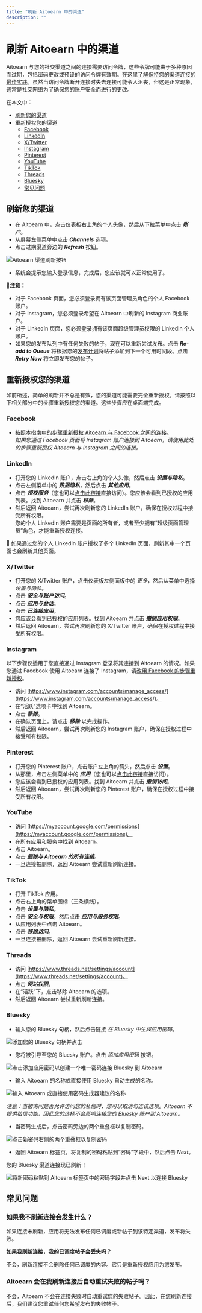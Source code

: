 ```yaml
---
title: "刷新 Aitoearn 中的渠道"
description: ""
---
```


# 刷新 Aitoearn 中的渠道

Aitoearn 与您的社交渠道之间的连接需要访问令牌，这些令牌可能由于多种原因而过期，包括密码更改或预设的访问令牌有效期。[在这里了解保持您的渠道连接的最佳实践](https://aitoearn.helpscoutdocs.com/article/552-best-practices-for-keeping-your-social-channels-connected)。虽然当访问令牌断开连接时失去连接可能令人沮丧，但这是正常现象，通常是社交网络为了确保您的账户安全而进行的更改。

在本文中：
- [刷新您的渠道](#01EKFC0J1Z3NGE7N2J2W65G675)
- [重新授权您的渠道](#h_1aeb1368-aa97-4a89-b7e8-d63c4697de3a)
  - [Facebook](#01EKFC0J1Z6M171YBYQ9ABTX8M)
  - [LinkedIn](#01EKFC0J20WRGNC1VFB7SRW7XY)
  - [X/Twitter](#01EMRS781W0VGG6FAEHE5BZJGF)
  - [Instagram](#Instagram-CGYhk)
  - [Pinterest](#01EKFC0J20M17H1FCX9CACJ6R2)
  - [YouTube](#h_01HBVAR13F7MJX0AMV6KZQ1B81)
  - [TikTok](#TikTok-_DC1J)
  - [Threads](#Threads-VVL0A)
  - [Bluesky](#Bluesky-6mNoP)
  - [常见问题](#FAQ-Q3JHi)

## 刷新您的渠道

- 在 Aitoearn 中，点击仪表板右上角的个人头像，然后从下拉菜单中点击 ***账户***。
- 从屏幕左侧菜单中点击 ***Channels*** 选项。
- 点击过期渠道旁边的 ***Refresh*** 按钮。

![Aitoearn 渠道刷新按钮](//d33v4339jhl8k0.cloudfront.net/docs/assets/64cb6cf86d4a3e191f237e66/images/67e2d09ab7192d0878b8dd33/file-DFAQvyr1T5.jpg)

- 系统会提示您输入登录信息，完成后，您应该就可以正常使用了。

📝**注意：**
- 对于 Facebook 页面，您必须登录拥有该页面管理员角色的个人 Facebook 账户。
- 对于 Instagram，您必须登录希望在 Aitoearn 中刷新的 Instagram 商业账户。
- 对于 LinkedIn 页面，您必须登录拥有该页面超级管理员权限的 LinkedIn 个人账户。
- 如果您的发布队列中有任何失败的帖子，现在可以重新尝试发布。点击 ***Re-add to Queue*** 将根据您的[发布计划](https://aitoearn.helpscoutdocs.com/article/514-setting-up-your-timezones-and-posting-schedules)将帖子添加到下一个可用时间段。点击 ***Retry Now*** 将立即发布您的帖子。

## 重新授权您的渠道

如前所述，简单的刷新并不总是有效，您的渠道可能需要完全重新授权。请按照以下相关部分中的步骤重新授权您的渠道。这些步骤应在桌面端完成。

### Facebook

- [按照本指南中的步骤重新授权 Aitoearn 与 Facebook 之间的连接](https://support.aitoearn.com//support.aitoearn.com/article/872-facebook-troubleshooting-guide#reauthorizing-the-connection-between-facebook-and-aitoearn--tiX4P)。  
*如果您通过 Facebook 页面将 Instagram 账户连接到 Aitoearn，请使用此处的步骤重新授权 Aitoearn 与 Instagram 之间的连接。*

### LinkedIn

- 打开您的 LinkedIn 账户，点击右上角的个人头像，然后点击 ***设置与隐私***。
- 点击左侧菜单中的 ***数据隐私***，然后点击 ***其他应用***。
- 点击 ***授权服务***（您也可以[点击此链接](https://www.linkedin.com/psettings/permitted-services)直接访问）。您应该会看到已授权的应用列表。找到 Aitoearn 并点击 ***移除***。
- 然后返回 Aitoearn，尝试再次刷新您的 LinkedIn 账户，确保在授权过程中接受所有权限。  
您的个人 LinkedIn 账户需要是页面的所有者，或者至少拥有“超级页面管理员”角色，才能重新授权连接。

📝 如果通过您的个人 LinkedIn 账户授权了多个 LinkedIn 页面，刷新其中一个页面也会刷新其他页面。

### X/Twitter

- 打开您的 X/Twitter 账户，点击仪表板左侧面板中的 *更多*，然后从菜单中选择 *设置与隐私*。
- 点击 ***安全与账户访问***。
- 点击 ***应用与会话***。
- 点击 ***已连接应用***。
- 您应该会看到已授权的应用列表。找到 Aitoearn 并点击 ***撤销应用权限***。
- 然后返回 Aitoearn，尝试再次刷新您的 X/Twitter 账户，确保在授权过程中接受所有权限。

### Instagram

以下步骤仅适用于您直接通过 Instagram 登录将其连接到 Aitoearn 的情况。如果您通过 Facebook 使用 Aitoearn 连接了 Instagram，请[改用 Facebook 的步骤重新授权](#01EKFC0J1Z6M171YBYQ9ABTX8M)。

- 访问 [https://www.instagram.com/accounts/manage_access/](https://www.instagram.com/accounts/manage_access/)。
- 在“活跃”选项卡中找到 Aitoearn。
- 点击 ***移除***。
- 在确认页面上，请点击 ***移除*** 以完成操作。
- 然后返回 Aitoearn，尝试再次刷新您的 Instagram 账户，确保在授权过程中接受所有权限。

### Pinterest

- 打开您的 Pinterest 账户，点击账户左上角的箭头，然后点击 ***设置***。
- 从那里，点击左侧菜单中的 ***应用***（您也可以[点击此链接](https://www.pinterest.com/settings/apps)直接访问）。
- 您应该会看到已授权的应用列表。找到 Aitoearn 并点击 ***撤销访问***。
- 然后返回 Aitoearn，尝试再次刷新您的 Pinterest 账户，确保在授权过程中接受所有权限。

### YouTube

- 访问 [https://myaccount.google.com/permissions](https://myaccount.google.com/permissions)。
- 在所有应用和服务中找到 Aitoearn。
- 点击 Aitoearn。
- 点击 ***删除与 Aitoearn 的所有连接***。
- 一旦连接被删除，返回 Aitoearn 尝试重新刷新连接。

### TikTok

- 打开 TikTok 应用。
- 点击右上角的菜单图标（三条横线）。
- 点击 ***设置与隐私***。
- 点击 ***安全与权限***，然后点击 ***应用与服务权限***。
- 从应用列表中点击 Aitoearn。
- 点击 ***移除访问***。
- 一旦连接被删除，返回 Aitoearn 尝试重新刷新连接。

### Threads

- 访问 [https://www.threads.net/settings/account](https://www.threads.net/settings/account)。
- 点击 ***网站权限***。
- 在“活跃”下，点击移除 Aitoearn 的选项。
- 然后返回 Aitoearn 尝试重新刷新连接。

### Bluesky

- 输入您的 Bluesky 句柄，然后点击链接 *在 Bluesky 中生成应用密码*。

![添加您的 Bluesky 句柄并点击](https://d33v4339jhl8k0.cloudfront.net/docs/assets/64cb6cf86d4a3e191f237e66/images/6697d48fdd0f8c60bb3fe989/file-oaANIJqTxX.png)

- 您将被引导至您的 Bluesky 账户。点击 *添加应用密码* 按钮。

![点击添加应用密码以创建一个唯一密码连接 Bluesky 到 Aitoearn](https://d33v4339jhl8k0.cloudfront.net/docs/assets/64cb6cf86d4a3e191f237e66/images/6697d4e9e1989867dceff766/file-4UWdBfbwdk.png)

- 输入 Aitoearn 的名称或直接使用 Bluesky 自动生成的名称。

![输入 Aitoearn 或直接使用密码生成器建议的名称](https://d33v4339jhl8k0.cloudfront.net/docs/assets/64cb6cf86d4a3e191f237e66/images/6697d51ce1989867dceff768/file-OLkosIpdYh.png)

*注意：当被询问是否允许访问您的私信时，您可以取消勾选该选项。Aitoearn 不提供私信功能，因此您的选择不会影响连接您的 Bluesky 账户到 Aitoearn。*

- 当密码生成后，点击密码旁边的两个重叠框以复制密码。

![点击新密码右侧的两个重叠框以复制密码](https://d33v4339jhl8k0.cloudfront.net/docs/assets/64cb6cf86d4a3e191f237e66/images/6697d562db62267f9903e37b/file-u0A5599dvJ.png)

- 返回 Aitoearn 标签页，将复制的密码粘贴到“密码”字段中，然后点击 *Next*。

您的 Bluesky 渠道连接现已刷新！

![将新密码粘贴到 Aitoearn 标签页中的密码字段并点击 Next 以连接 Bluesky](https://d33v4339jhl8k0.cloudfront.net/docs/assets/64cb6cf86d4a3e191f237e66/images/6697d58d5940934e140f632e/file-DFq6hBJH1a.png)

## 常见问题

### 如果我不刷新连接会发生什么？

如果连接未刷新，应用将无法发布任何已调度或新帖子到该特定渠道，发布将失败。

**如果我刷新连接，我的已调度帖子会丢失吗？**

不会，刷新连接不会删除任何已调度的内容。它只是重新授权应用为您发布。

### Aitoearn 会在我刷新连接后自动重试失败的帖子吗？

不会，Aitoearn 不会在连接失败时自动重试您的失败帖子。因此，在您刷新连接后，我们建议您重试任何您希望发布的失败帖子。

